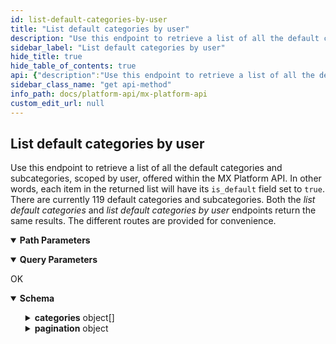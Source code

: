 ```yaml
---
id: list-default-categories-by-user
title: "List default categories by user"
description: "Use this endpoint to retrieve a list of all the default categories and subcategories, scoped by user, offered within the MX Platform API. In other words, each item in the returned list will have its `is_default` field set to `true`. There are currently 119 default categories and subcategories. Both the _list default categories_ and _list default categories by user_ endpoints return the same results. The different routes are provided for convenience."
sidebar_label: "List default categories by user"
hide_title: true
hide_table_of_contents: true
api: {"description":"Use this endpoint to retrieve a list of all the default categories and subcategories, scoped by user, offered within the MX Platform API. In other words, each item in the returned list will have its `is_default` field set to `true`. There are currently 119 default categories and subcategories. Both the _list default categories_ and _list default categories by user_ endpoints return the same results. The different routes are provided for convenience.","operationId":"listDefaultCategoriesByUser","parameters":[{"description":"Specify current page.","example":1,"in":"query","name":"page","schema":{"type":"integer"}},{"description":"Specify records per page.","example":10,"in":"query","name":"records_per_page","schema":{"type":"integer"}},{"description":"The unique id for a `user`.","example":"USR-fa7537f3-48aa-a683-a02a-b18940482f54","in":"path","name":"user_guid","required":true,"schema":{"type":"string"}}],"responses":{"200":{"content":{"application/vnd.mx.api.v1+json":{"schema":{"properties":{"categories":{"items":{"properties":{"created_at":{"example":"2015-04-13T18:01:23.000Z","nullable":true,"type":"string"},"guid":{"example":"CAT-7829f71c-2e8c-afa5-2f55-fa3634b89874","nullable":true,"type":"string"},"is_default":{"example":true,"nullable":true,"type":"boolean"},"is_income":{"example":false,"nullable":true,"type":"boolean"},"metadata":{"example":"some metadata","nullable":true,"type":"string"},"name":{"example":"Auto Insurance","nullable":true,"type":"string"},"parent_guid":{"example":"CAT-7829f71c-2e8c-afa5-2f55-fa3634b89874","nullable":true,"type":"string"},"updated_at":{"example":"2015-05-13T18:01:23.000Z","nullable":true,"type":"string"}},"type":"object"},"type":"array"},"pagination":{"properties":{"current_page":{"example":1,"type":"integer"},"per_page":{"example":25,"type":"integer"},"total_entries":{"example":1,"type":"integer"},"total_pages":{"example":1,"type":"integer"}},"type":"object"}},"type":"object"}}},"description":"OK"}},"tags":["users"],"method":"get","path":"/users/{user_guid}/categories/default","servers":[{"url":"https://api.mx.com"},{"url":"https://int-api.mx.com"}],"security":[{"basicAuth":[]}],"securitySchemes":{"basicAuth":{"scheme":"basic","type":"http"}},"info":{"contact":{"name":"MX Platform API","url":"https://www.mx.com/products/platform-api"},"description":"The MX Platform API is a powerful, fully-featured API designed to make aggregating and enhancing financial data easy and reliable. It can seamlessly connect your app or website to tens of thousands of financial institutions.","title":"MX Platform API","version":"0.1.0"},"postman":{"name":"List default categories by user","description":{"content":"Use this endpoint to retrieve a list of all the default categories and subcategories, scoped by user, offered within the MX Platform API. In other words, each item in the returned list will have its `is_default` field set to `true`. There are currently 119 default categories and subcategories. Both the _list default categories_ and _list default categories by user_ endpoints return the same results. The different routes are provided for convenience.","type":"text/plain"},"url":{"path":["users",":user_guid","categories","default"],"host":["{{baseUrl}}"],"query":[{"disabled":false,"description":{"content":"Specify current page.","type":"text/plain"},"key":"page","value":""},{"disabled":false,"description":{"content":"Specify records per page.","type":"text/plain"},"key":"records_per_page","value":""}],"variable":[{"disabled":false,"description":{"content":"(Required) The unique id for a `user`.","type":"text/plain"},"type":"any","value":"","key":"user_guid"}]},"header":[{"key":"Accept","value":"application/vnd.mx.api.v1+json"}],"method":"GET"}}
sidebar_class_name: "get api-method"
info_path: docs/platform-api/mx-platform-api
custom_edit_url: null
---
```



## List default categories by user



Use this endpoint to retrieve a list of all the default categories and subcategories, scoped by user, offered within the MX Platform API. In other words, each item in the returned list will have its `is_default` field set to `true`. There are currently 119 default categories and subcategories. Both the _list default categories_ and _list default categories by user_ endpoints return the same results. The different routes are provided for convenience.

<details style={{"marginBottom":"1rem"}} data-collapsed={false} open={true}><summary style={{}}><strong>Path Parameters</strong></summary><div><ul><ParamsItem className={"paramsItem"} param={{"description":"The unique id for a `user`.","example":"USR-fa7537f3-48aa-a683-a02a-b18940482f54","in":"path","name":"user_guid","required":true,"schema":{"type":"string"}}}></ParamsItem></ul></div></details><details style={{"marginBottom":"1rem"}} data-collapsed={false} open={true}><summary style={{}}><strong>Query Parameters</strong></summary><div><ul><ParamsItem className={"paramsItem"} param={{"description":"Specify current page.","example":1,"in":"query","name":"page","schema":{"type":"integer"}}}></ParamsItem><ParamsItem className={"paramsItem"} param={{"description":"Specify records per page.","example":10,"in":"query","name":"records_per_page","schema":{"type":"integer"}}}></ParamsItem></ul></div></details><div><ApiTabs><TabItem label={"200"} value={"200"}><div>

OK

</div><div><MimeTabs schemaType={"response"}><TabItem label={"application/vnd.mx.api.v1+json"} value={"application/vnd.mx.api.v1+json"}><SchemaTabs><TabItem label={"Schema"} value={"Schema"}><details style={{}} data-collapsed={false} open={true}><summary style={{"textAlign":"left"}}><strong>Schema</strong></summary><div style={{"textAlign":"left","marginLeft":"1rem"}}></div><ul style={{"marginLeft":"1rem"}}><SchemaItem collapsible={true} className={"schemaItem"}><details style={{}}><summary style={{}}><strong>categories</strong><span style={{"opacity":"0.6"}}> object[]</span></summary><div style={{"marginLeft":"1rem"}}><li><div style={{"fontSize":"var(--ifm-code-font-size)","opacity":"0.6","marginLeft":"-.5rem","paddingBottom":".5rem"}}>Array [</div></li><SchemaItem collapsible={false} name={"created_at"} required={false} schemaName={"string"} qualifierMessage={undefined} schema={{"example":"2015-04-13T18:01:23.000Z","nullable":true,"type":"string"}}></SchemaItem><SchemaItem collapsible={false} name={"guid"} required={false} schemaName={"string"} qualifierMessage={undefined} schema={{"example":"CAT-7829f71c-2e8c-afa5-2f55-fa3634b89874","nullable":true,"type":"string"}}></SchemaItem><SchemaItem collapsible={false} name={"is_default"} required={false} schemaName={"boolean"} qualifierMessage={undefined} schema={{"example":true,"nullable":true,"type":"boolean"}}></SchemaItem><SchemaItem collapsible={false} name={"is_income"} required={false} schemaName={"boolean"} qualifierMessage={undefined} schema={{"example":false,"nullable":true,"type":"boolean"}}></SchemaItem><SchemaItem collapsible={false} name={"metadata"} required={false} schemaName={"string"} qualifierMessage={undefined} schema={{"example":"some metadata","nullable":true,"type":"string"}}></SchemaItem><SchemaItem collapsible={false} name={"name"} required={false} schemaName={"string"} qualifierMessage={undefined} schema={{"example":"Auto Insurance","nullable":true,"type":"string"}}></SchemaItem><SchemaItem collapsible={false} name={"parent_guid"} required={false} schemaName={"string"} qualifierMessage={undefined} schema={{"example":"CAT-7829f71c-2e8c-afa5-2f55-fa3634b89874","nullable":true,"type":"string"}}></SchemaItem><SchemaItem collapsible={false} name={"updated_at"} required={false} schemaName={"string"} qualifierMessage={undefined} schema={{"example":"2015-05-13T18:01:23.000Z","nullable":true,"type":"string"}}></SchemaItem><li><div style={{"fontSize":"var(--ifm-code-font-size)","opacity":"0.6","marginLeft":"-.5rem"}}>]</div></li></div></details></SchemaItem><SchemaItem collapsible={true} className={"schemaItem"}><details style={{}}><summary style={{}}><strong>pagination</strong><span style={{"opacity":"0.6"}}> object</span></summary><div style={{"marginLeft":"1rem"}}><SchemaItem collapsible={false} name={"current_page"} required={false} schemaName={"integer"} qualifierMessage={undefined} schema={{"example":1,"type":"integer"}}></SchemaItem><SchemaItem collapsible={false} name={"per_page"} required={false} schemaName={"integer"} qualifierMessage={undefined} schema={{"example":25,"type":"integer"}}></SchemaItem><SchemaItem collapsible={false} name={"total_entries"} required={false} schemaName={"integer"} qualifierMessage={undefined} schema={{"example":1,"type":"integer"}}></SchemaItem><SchemaItem collapsible={false} name={"total_pages"} required={false} schemaName={"integer"} qualifierMessage={undefined} schema={{"example":1,"type":"integer"}}></SchemaItem></div></details></SchemaItem></ul></details></TabItem><TabItem label={"Example (from schema)"} value={"Example (from schema)"}><ResponseSamples responseExample={"{\n  \"categories\": [\n    {\n      \"created_at\": \"2015-04-13T18:01:23.000Z\",\n      \"guid\": \"CAT-7829f71c-2e8c-afa5-2f55-fa3634b89874\",\n      \"is_default\": true,\n      \"is_income\": false,\n      \"metadata\": \"some metadata\",\n      \"name\": \"Auto Insurance\",\n      \"parent_guid\": \"CAT-7829f71c-2e8c-afa5-2f55-fa3634b89874\",\n      \"updated_at\": \"2015-05-13T18:01:23.000Z\"\n    }\n  ],\n  \"pagination\": {\n    \"current_page\": 1,\n    \"per_page\": 25,\n    \"total_entries\": 1,\n    \"total_pages\": 1\n  }\n}"} language={"json"}></ResponseSamples></TabItem></SchemaTabs></TabItem></MimeTabs></div></TabItem></ApiTabs></div>
      